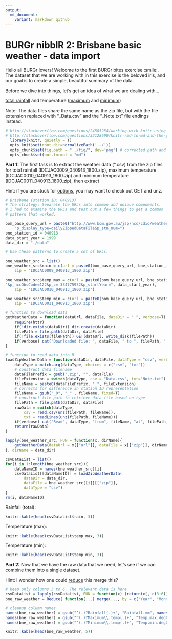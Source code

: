 ```yaml
---
output:
  md_document:
    variant: markdown_github
---
```


# BURGr nibblR 2: Brisbane basic weather - data import

Hello all BURGr lovers! Welcome to the first BURGr bites exercise :smile:. The dataset that we are working with in this exercise is the beloved iris, and our goal is to create a simple, beautiful summary of the data. 

Before we dive into things, let's get an idea of what we are dealing with...

[total rainfall](http://www.bom.gov.au/jsp/ncc/cdio/weatherData/av?p_display_type=dailyZippedDataFile&p_stn_num=40913&p_nccObsCode=136&p_c=-334778842&p_startYear=1999) and temperature ([maximum](http://www.bom.gov.au/jsp/ncc/cdio/weatherData/av?p_display_type=dailyZippedDataFile&p_stn_num=40913&p_nccObsCode=122&p_c=-334775952&p_startYear=1999) and [minimum](http://www.bom.gov.au/jsp/ncc/cdio/weatherData/av?p_display_type=dailyZippedDataFile&p_stn_num=40913&p_nccObsCode=123&p_c=-334776148&p_startYear=1999))

Note: The data files share the same name as the zip file, but with the file extension replaced with "_Data.csv" and the "_Note.txt" file endings instead.

```r
# http://stackoverflow.com/questions/24585254/working-with-knitr-using-subdirectories#24585750
# http://stackoverflow.com/questions/32128690/knitr-rmd-to-md-and-the-yaml-header
  library(knitr, quietly = T)
  opts_knit$set(root.dir=normalizePath('../'))
  opts_chunk$set(fig.path = "../fig/", dev='png') # corrected path and added dev
  opts_chunk$set(out.format = "md")
```

**Part 1:**<a id="part1"></a> The first task is to extract the weather data (*.csv) from the zip files for total rainfall (IDCJAC0009_040913_1800.zip), maximum temperature (IDCJAC0010_040913_1800.zip) and minimum temperature (IDCJAC0011_040913_1800.zip), then extract

Hint: if you are stuck for [options](http://stackoverflow.com/questions/28404232/#39911839), you may want to check out GET and unz. 

```r
# Brisbane (station ID: 040913)
# The strategy: Separate the URLs into common and unique compoments. 
# I had to examine the URLs and test out a few things to get a common 
# pattern that worked.

bom_base_query_url = paste0("http://www.bom.gov.au/jsp/ncc/cdio/weatherData/av?", 
    "p_display_type=dailyZippedDataFile&p_stn_num=")
bne_station_id = 040913
data_start_year = 1999
data_dir = "./data"

# Use these patterns to create a set of URLs.

bne_weather_src = list()
bne_weather_src$rain = c(url = paste0(bom_base_query_url, bne_station_id, "&p_nccObsCode=136&p_c=-334778842&p_startYear=", data_start_year), 
    zip = "IDCJAC0009_040913_1800.zip")

bne_weather_src$temp_max = c(url = paste0(bom_base_query_url, bne_station_id,
"&p_nccObsCode=122&p_c=-334775952&p_startYear=", data_start_year), 
    zip = "IDCJAC0010_040913_1800.zip")

bne_weather_src$temp_min = c(url = paste0(bom_base_query_url, bne_station_id, "&p_nccObsCode=123&p_c=-334776148&p_startYear=", data_start_year), 
    zip = "IDCJAC0011_040913_1800.zip")

# function to download data 
getWeatherData = function(dataUrl, dataFile, dataDir = ".", verbose=T){
    require(httr)
    if(!dir.exists(dataDir)) dir.create(dataDir)
    filePath = file.path(dataDir, dataFile)
    if(!file.exists(filePath)) GET(dataUrl, write_disk(filePath))
    if(verbose) cat("Downloaded file: ", dataFile, " to ", filePath, ".\n")
}

# function to read data into R
loadZipWeatherData = function(dataDir, dataFile, dataType = "csv", verbose=T){
    dataType = match.arg(dataType, choices = c("csv", "txt"))
    # construct data filename
    dataFilePrefix = gsub(".zip", "", dataFile)
    fileExtension = switch(dataType, csv = "Data.csv", txt="Note.txt")
    fileName = paste0(dataFilePrefix, "_", fileExtension)
    # corrects for difference in station ID representation
    fileName = gsub("_0", "_" , fileName, fixed=T)
    # construct file path to retrieve data file based on type 
    filePath = file.path(dataDir, dataFile)
    rawData = switch(dataType, 
        csv = read.csv(unz(filePath, fileName)), 
        txt = readLines(unz(filePath, fileName)))
    if(verbose) cat("Read", dataType, "from", fileName, "at", filePath, ".\n")
    return(rawData)
}
```

```r

lapply(bne_weather_src, FUN = function(x, dirName){
    getWeatherData(dataUrl = x[["url"]], dataFile = x[["zip"]], dirName)
}, dirName = data_dir)

csvDataList = list()
for(i in 1:length(bne_weather_src)){
    dataNameID = names(bne_weather_src)[i]
    csvDataList[[dataNameID]] = loadZipWeatherData(
        dataDir = data_dir,
        dataFile = bne_weather_src[[i]][["zip"]],
        dataType = "csv")
}
rm(i, dataNameID)
```

Rainfall (total): 

```r
knitr::kable(head(csvDataList$rain, 3))
```

Temperature (max):

```r
knitr::kable(head(csvDataList$temp_max, 3))
```

Temperature (min): 

```r
knitr::kable(head(csvDataList$temp_min, 3))
```

**Part 2:**<a id="part2"></a> Now that we have the raw data that we need, let's see if we can combine them into a single dataset.

Hint: I wonder how one could [reduce](http://stackoverflow.com/questions/8091303/) this merge this?

```r
# keep only columns 3 to 6. The relevant data is here
csvDataList = lapply(csvDataList, FUN = function(x) (return(x[, c(3:6)]) ))
bne_raw_weather = Reduce( function(...) merge(..., by = c("Year", "Month", "Day")), csvDataList)

# cleanup column names
names(bne_raw_weather) = gsub("^(.)?Rainfall(.)+", "Rainfall.mm", names(bne_raw_weather))
names(bne_raw_weather) = gsub("^(.)?Maximum\\.temp(.)+", "Temp.max.degC", names(bne_raw_weather))
names(bne_raw_weather) = gsub("^(.)?Minimum\\.temp(.)+", "Temp.min.degC", names(bne_raw_weather))

knitr::kable(head(bne_raw_weather, 5))

```
